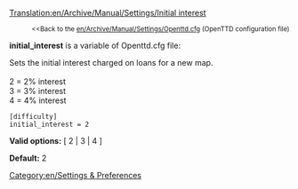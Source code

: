 [[Translation:en/Archive/Manual/Settings/Initial interest]]

:<small><<Back to the [[en/Archive/Manual/Settings/Openttd.cfg]] (OpenTTD configuration file)</small>


'''initial_interest''' is a variable of Openttd.cfg file:

Sets the initial interest charged on loans for a new map.<br><br>
2 = 2% interest<br>
3 = 3% interest<br>
4 = 4% interest<br>

<pre>
[difficulty]
initial_interest = 2
</pre>

'''Valid options:''' [ 2 | 3 | 4 ]

'''Default:''' 2


[[Category:en/Settings & Preferences]]